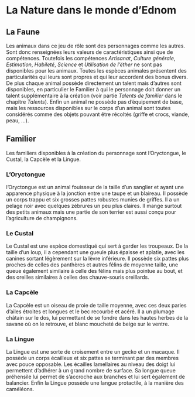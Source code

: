 # La Nature dans le monde d'Ednom

## La Faune

Les animaux dans ce jeu de rôle sont des personnages comme les autres. Sont donc renseignées leurs valeurs de caractéristiques ainsi que de compétences. Toutefois les compétences *Artisanat*, *Culture générale*, *Estimation*, *Habileté*, *Science* et *Utilisation de l'éther* ne sont pas disponibles pour les animaux. Toutes les espèces animales présentent des particularités qui leurs sont propres et qui leur accordent des bonus divers. De plus chaque animal possède directement un talent mais d'autres sont disponibles, en particulier le Familier à qui le personnage doit donner un talent supplémentaire à la création (voir partie *Talents de familier* dans le chapitre *Talents*). Enfin un animal ne possède pas d'équipement de base, mais les ressources disponibles sur le corps d'un animal sont toutes considérés comme des objets pouvant être récoltés (griffe et crocs, viande, peau, ...).

## Familier

Les familiers disponibles à la création du personnage sont l'Oryctongue, le Custal, la Capcèle et la Lingue.

### L'Oryctongue

l'Oryctongue est un animal fouisseur de la taille d'un sanglier et ayant une apparence physique à la jonction entre une taupe et un blaireau. Il possède un corps trappu et six grosses pattes robustes munies de griffes. Il a un pelage noir avec quelques zébrures un peu plus claires. Il mange surtout des petits animaux mais une partie de son terrier est aussi conçu pour l'agriculture de champignons. 

### Le Custal

Le Custal est une espèce domestiqué qui sert à garder les troupeaux. De la taille d'un loup, il a cependant une gueule plus épaisse et aplatie, avec les canines sortant légèrement sur la lèvre inférieure. Il possède six pattes plus proches de celles des panthères et autres félins de moyenne taille, une queue également similaire à celle des félins mais plus pointue au bout, et des oreilles similaires à celles des chauve-souris oreillards.

### La Capcèle

La Capcèle est un oiseau de proie de taille moyenne, avec ces deux paries d'ailes étroites et longues et le bec recourbé et acéré. Il a un plumage châtain sur le dos, lui permettant de se fondre dans les hautes herbes de la savane où on le retrouve, et blanc moucheté de beige sur le ventre. 

### La Lingue

La Lingue est une sorte de croisement entre un gecko et un macaque. Il possède un corps écailleux et six pattes se terminant par des membres avec pouce opposable. Les écailles lamellaires au niveau des doigt lui permettent d'adhérer à un grand nombre de surface. Sa longue queue préhensile lui permet de s'accroche aux branches et lui sert également de balancier. Enfin la Lingue possède une langue protactile, à la manière des caméléons. 

